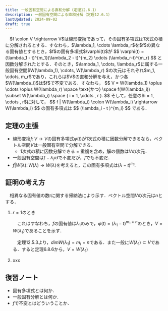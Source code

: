 ```yaml
---
title: 一般固有空間による直和分解（定理12.6.1）
description: 一般固有空間による直和分解（定理12.6.1）
lastUpdated: 2024-09-02
draft: true
---
```


<Card title="定理12.6.1">
　$f \colon V \rightarrow V$は線形変換であって，その固有多項式は1次式の積に分解されるとする．すなわち，$\lambda_1, \cdots \lambda_r$を$f$の異なる固有値とするとき，$f$の固有多項式$\varphi(t)$が
$$
\varphi(t) = (\lambda_1 - t)^{m_1}(\lambda_2 - t)^{m_2} \cdots (\lambda_r-t)^{m_r}
$$
と因数分解されたとする．そのとき，$\lambda_1, \cdots, \lambda_r$に属する一般固有空間$W(\lambda_1), \cdots, W(\lambda_r) $の次元はそれぞれ$m_1, \cdots, m_r$であり，これらは$V$の直和分解を与え，かつ各$W(\lambda_i)$は$f$で不変である．すなわち，
$$
V = W(\lambda_1) \oplus \cdots \oplus W(\lambda_r) \space  \text{かつ} \space f(W(\lambda_i)) \subset W(\lambda_i) \space ( i = 1, \cdots , r ).
$$
そして，任意の$i = 1, \cdots , r$に対して，
$$
f | W(\lambda_i) \colon W(\lambda_i) \rightarrow W(\lambda_i)
$$
の固有多項式は
$$
(\lambda_i - t )^{m_i}
$$
である．
</Card>

## 定理の主張
- 線形変換$f \colon V \rightarrow V$の固有多項式$\varphi(t)$が1次式の積に因数分解できるなら，ベクトル空間$V$は一般固有空間で分解できる．
    - 1次式の積に因数分解できる = 重複を含め，解の個数は$V$の次元．
- 一般固有空間は$f-\lambda_i id$で不変だが，$f$でも不変だ．
- $f | W(\lambda) \colon W(\lambda) \rightarrow W(\lambda)$を考えると，この固有多項式は$(\lambda-t)^{m_i}$.

## 証明の考え方
　相異なる固有値の数rに関する帰納法により示す．ベクトル空間$V$の次元は$n$とする．

<Steps>

1. $r=1$のとき

    　これはすなわち，$f$の固有値は$\lambda_1$のみで，$\varphi(t)=(\lambda_1 - t)^{m_1=n}$のとき，$V=W(\lambda_1)$であることを示す．

    　定理12.5.3より，$dimW(\lambda_1)=m_i=n$である．また一般に$W(\lambda_1) \subset V$である．すると定理6.8.6から，$V=W(\lambda_1)$

2. xxx

</Steps>

## 復習ノート
- 固有多項式とは何か．
- 一般固有分解とは何か．
- $f$で不変とはどういうことか．
